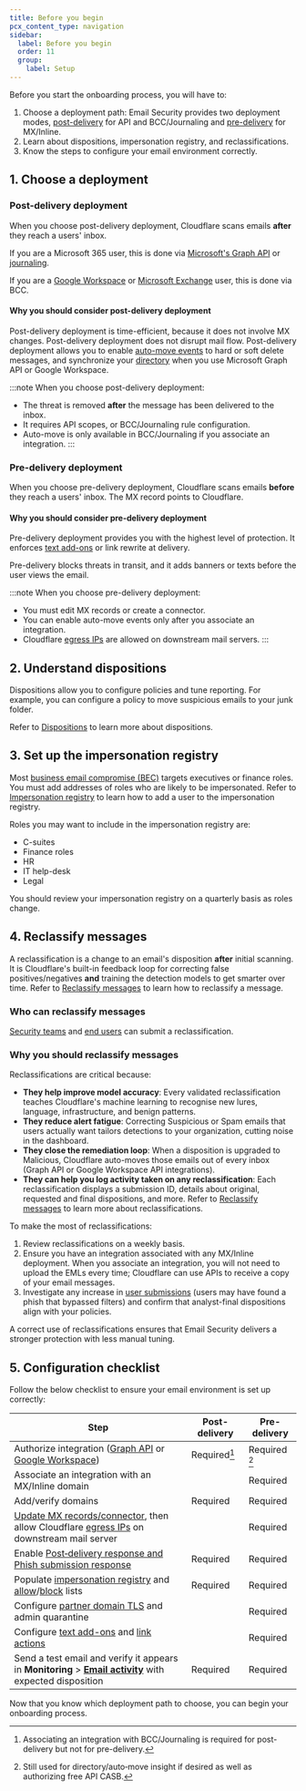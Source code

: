 ```yaml
---
title: Before you begin
pcx_content_type: navigation
sidebar:
  label: Before you begin
  order: 11
  group:
    label: Setup
---
```



Before you start the onboarding process, you will have to:

1. Choose a deployment path: Email Security provides two deployment modes, [post-delivery](/cloudflare-one/email-security/setup/post-delivery-deployment/) for API and BCC/Journaling and [pre-delivery](/cloudflare-one/email-security/setup/pre-delivery-deployment/) for MX/Inline.
2. Learn about dispositions, impersonation registry, and reclassifications.
3. Know the steps to configure your email environment correctly.

## 1. Choose a deployment

### Post-delivery deployment

When you choose post-delivery deployment, Cloudflare scans emails **after** they reach a users' inbox.

If you are a Microsoft 365 user, this is done via [Microsoft's Graph API](/cloudflare-one/email-security/setup/post-delivery-deployment/api/m365-api/) or [journaling](/cloudflare-one/email-security/setup/post-delivery-deployment/bcc-journaling/journaling-setup/m365-journaling/).

If you are a [Google Workspace](/cloudflare-one/email-security/setup/post-delivery-deployment/bcc-journaling/bcc-setup/gmail-bcc-setup/gmail-bcc-setup/) or [Microsoft Exchange](/cloudflare-one/email-security/setup/post-delivery-deployment/bcc-journaling/bcc-setup/bcc-microsoft-exchange/) user, this is done via BCC.

#### Why you should consider post-delivery deployment

Post-delivery deployment is time-efficient, because it does not involve MX changes. Post-delivery deployment does not disrupt mail flow. Post-delivery deployment allows you to enable [auto-move events](/cloudflare-one/email-security/auto-moves/) to hard or soft delete messages, and synchronize your [directory](/cloudflare-one/email-security/directories/) when you use Microsoft Graph API or Google Workspace.

:::note
When you choose post-delivery deployment:
- The threat is removed **after** the message has been delivered to the inbox.
- It requires API scopes, or BCC/Journaling rule configuration.
- Auto-move is only available in BCC/Journaling if you associate an integration.
:::

### Pre-delivery deployment

When you choose pre-delivery deployment, Cloudflare scans emails **before** they reach a users' inbox. The MX record points to Cloudflare.

#### Why you should consider pre-delivery deployment

Pre-delivery deployment provides you with the highest level of protection. It enforces [text add-ons](/cloudflare-one/email-security/detection-settings/configure-text-add-ons/) or link rewrite at delivery.

Pre-delivery blocks threats in transit, and it adds banners or texts before the user views the email.

:::note
When you choose pre-delivery deployment:
- You must edit MX records or create a connector.
- You can enable auto-move events only after you associate an integration.
- Cloudflare [egress IPs](/cloudflare-one/email-security/setup/pre-delivery-deployment/egress-ips/) are allowed on downstream mail servers.
:::

## 2. Understand dispositions

Dispositions allow you to configure policies and tune reporting. For example, you can configure a policy to move suspicious emails to your junk folder.

Refer to [Dispositions](/cloudflare-one/email-security/reference/dispositions-and-attributes/#dispositions) to learn more about dispositions.

## 3. Set up the impersonation registry

Most [business email compromise (BEC)](https://www.cloudflare.com/en-gb/learning/email-security/business-email-compromise-bec/) targets executives or finance roles. You must add addresses of roles who are likely to be impersonated. Refer to [Impersonation registry](/cloudflare-one/email-security/detection-settings/impersonation-registry/) to learn how to add a user to the impersonation registry.

Roles you may want to include in the impersonation registry are:

- C-suites
- Finance roles
- HR
- IT help-desk
- Legal

You should review your impersonation registry on a quarterly basis as roles change.

## 4. Reclassify messages

A reclassification is a change to an email's disposition **after** initial scanning. It is Cloudflare's built-in feedback loop for correcting false positives/negatives **and** training the detection models to get smarter over time. Refer to [Reclassify messages](/cloudflare-one/email-security/email-monitoring/search-email/#reclassify-messages) to learn how to reclassify a message.


### Who can reclassify messages

[Security teams](/cloudflare-one/email-security/email-monitoring/search-email/#team-submissions) and [end users](/cloudflare-one/email-security/email-monitoring/search-email/#user-submissions) can submit a reclassification. 

### Why you should reclassify messages

Reclassifications are critical because:

- **They help improve model accuracy**: Every validated reclassification teaches Cloudflare's machine learning to recognise new lures, language, infrastructure, and benign patterns.
- **They reduce alert fatigue**: Correcting Suspicious or Spam emails that users actually want tailors detections to your organization, cutting noise in the dashboard.
- **They close the remediation loop**: When a disposition is upgraded to Malicious, Cloudflare auto-moves those emails out of every inbox (Graph API or Google Workspace API integrations).
- **They can help you log activity taken on any reclassification**: Each reclassification displays a submission ID, details about original, requested and final dispositions, and more. Refer to [Reclassify messages](/cloudflare-one/email-security/email-monitoring/search-email/#reclassify-messages) to learn more about reclassifications.

To make the most of reclassifications:

1. Review reclassifications on a weekly basis.
2. Ensure you have an integration associated with any MX/Inline deployment. When you associate an integration, you will not need to upload the EMLs every time; Cloudflare can use APIs to receive a copy of your email messages.
3. Investigate any increase in [user submissions](/cloudflare-one/email-security/email-monitoring/search-email/#user-submissions) (users may have found a phish that bypassed filters) and confirm that analyst-final dispositions align with your policies.

A correct use of reclassifications ensures that Email Security delivers a stronger protection with less manual tuning.

## 5. Configuration checklist

Follow the below checklist to ensure your email environment is set up correctly:

| Step                                                                                                    | Post-delivery | Pre-delivery |
|---------------------------------------------------------------------------------------------------------|---------------|--------------|
| Authorize integration ([Graph API](/cloudflare-one/email-security/setup/post-delivery-deployment/api/m365-api/#enable-microsoft-integration) or [Google Workspace](/cloudflare-one/email-security/setup/post-delivery-deployment/bcc-journaling/bcc-setup/gmail-bcc-setup/enable-gmail-integration/))                                                | Required[^1]      | Required [^2]     |
| Associate an integration with an MX/Inline domain                                                       |               | Required     |
| Add/verify domains                                                                                      | Required      | Required     |
| [Update MX records/connector](/cloudflare-one/email-security/setup/pre-delivery-deployment/mx-inline-deployment-setup/), then allow Cloudflare [egress IPs](/cloudflare-one/email-security/setup/pre-delivery-deployment/egress-ips/) on downstream mail server |               | Required     |
| Enable [Post‑delivery response and Phish submission response](/cloudflare-one/email-security/auto-moves/)                                             | Required      | Required     |
| Populate [impersonation registry](/cloudflare-one/email-security/detection-settings/impersonation-registry/) and [allow](/cloudflare-one/email-security/detection-settings/allow-policies/)/[block](/cloudflare-one/email-security/detection-settings/blocked-senders/) lists                                                 | Required      | Required     |
| Configure [partner domain TLS](/cloudflare-one/email-security/setup/pre-delivery-deployment/partner-domain-tls/) and admin quarantine                                                              |               | Required     |
| Configure [text add-ons](/cloudflare-one/email-security/detection-settings/configure-text-add-ons/) and [link actions](/cloudflare-one/email-security/detection-settings/configure-link-actions/)                                                                  |               | Required     |
| Send a test email and verify it appears in **Monitoring** > [**Email activity**](/cloudflare-one/email-security/email-monitoring/#email-activity) with expected disposition        | Required      | Required     |

[^1]: Associating an integration with BCC/Journaling is required for post-delivery but not for pre-delivery.
[^2]: Still used for directory/auto‑move insight if desired as well as authorizing free API CASB.

Now that you know which deployment path to choose, you can begin your onboarding process.